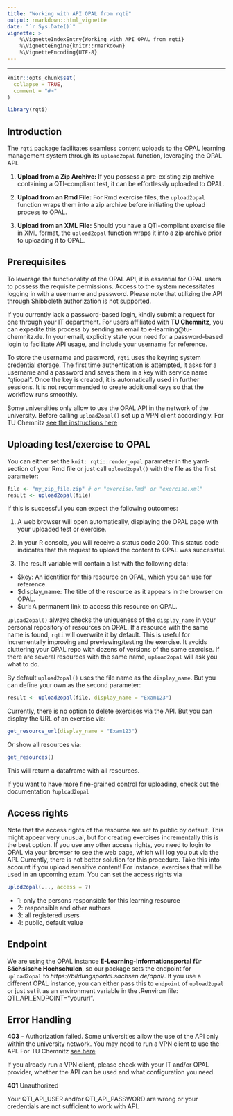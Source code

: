 ```yaml
---
title: "Working with API OPAL from rqti" 
output: rmarkdown::html_vignette
date: "`r Sys.Date()`"
vignette: >
    %\VignetteIndexEntry{Working with API OPAL from rqti}
    %\VignetteEngine{knitr::rmarkdown}
    %\VignetteEncoding{UTF-8}
---
```


---
```r
knitr::opts_chunk$set(
  collapse = TRUE,
  comment = "#>"
)
```
```r
library(rqti)
```

## Introduction

The `rqti` package facilitates seamless content uploads to the OPAL learning management system through its `upload2opal` function, leveraging the OPAL API.

1. **Upload from a Zip Archive:**
   If you possess a pre-existing zip archive containing a QTI-compliant test, it can be effortlessly uploaded to OPAL.

2. **Upload from an Rmd File:**
   For Rmd exercise files, the `upload2opal` function wraps them into a zip archive before initiating the upload process to OPAL.

3. **Upload from an XML File:**
   Should you have a QTI-compliant exercise file in XML format, the `upload2opal` function wraps it into a zip archive prior to uploading it to OPAL.
   
## Prerequisites

To leverage the functionality of the OPAL API, it is essential for OPAL users to possess the requisite permissions. Access to the system necessitates logging in with a username and password. Please note that utilizing the API through Shibboleth authorization is not supported.

If you currently lack a password-based login, kindly submit a request for one through your IT department. For users affiliated with **TU Chemnitz**, you can expedite this process by sending an email to e-learning@tu-chemnitz.de. In your email, explicitly state your need for a password-based login to facilitate API usage, and include your username for reference.

To store the username and password, `rqti` uses the keyring system credential storage. The first time authentication is attempted, it asks for a username and a password and saves them in a key with service name "qtiopal". Once the key is created, it is automatically used in further sessions. It is not recommended to create additional keys so that the workflow runs smoothly.

Some universities only allow to use the OPAL API in the network of the university. Before calling `upload2opal()` set up a VPN client accordingly. 
For TU Chemnitz [see the instructions here](https://www.tu-chemnitz.de/urz/network/access/vpn.html)

## Uploading test/exercise to OPAL

You can either set the `knit: rqti::render_opal` parameter in the yaml-section of your Rmd file or just call `upload2opal()` with the file as the first parameter:

```r
file <- "my_zip_file.zip" # or "exercise.Rmd" or "exercise.xml"
result <- upload2opal(file)
```

If this is successful you can expect the following outcomes:

1. A web browser will open automatically, displaying the OPAL page with your uploaded test or exercise.

2. In your R console, you will receive a status code 200. This status code indicates that the request to upload the content to OPAL was successful.

3. The result variable will contain a list with the following data:

- $key: An identifier for this resource on OPAL, which you can use for reference.
- $display_name: The title of the resource as it appears in the browser on OPAL.
- $url: A permanent link to access this resource on OPAL.

`upload2opal()` always checks the uniqueness of the `display_name` in your personal repository of resources on OPAL. If a resource with the same name is found, `rqti` will overwrite it by default. This is useful for incrementally improving and previewing/testing the exercise. It avoids cluttering your OPAL repo with dozens of versions of the same exercise. If there are several resources with the same name, `upload2opal` will ask you what to do.

By default `upload2opal()` uses the file name as the `display_name`. But you can define your own as the second parameter:

```r
result <- upload2opal(file, display_name = "Exam123")
```

Currently, there is no option to delete exercises via the API. But you can display the URL of an exercise via:

```r
get_resource_url(display_name = "Exam123")
```

Or show all resources via:

```r
get_resources()
```

This will return a dataframe with all resources.
 
If you want to have more fine-grained control for uploading, check out the documentation `?upload2opal`

## Access rights

Note that the access rights of the resource are set to public by default. This might appear very unusual, but for creating exercises incrementally this is the best option. If you use any other access rights, you need to login to OPAL via your browser to see the web page, which will log you out via the API. Currently, there is not better solution for this procedure. Take this into account if you upload sensitive content! For instance, exercises that will be used in an upcoming exam. You can set the access rights via

```r
uplod2opal(..., access = ?)
```

- 1: only the persons responsible for this learning resource
- 2: responsible and other authors
- 3: all registered users
- 4: public, default value

## Endpoint

We are using the OPAL instance **E-Learning-Informationsportal für Sächsische Hochschulen**, so our package sets the endpoint for `upload2opal` to *https://bildungsportal.sachsen.de/opal/*. If you use a different OPAL instance, you can either pass this to `endpoint` of `upload2opal` or just set it as an environment variable in the .Renviron file: QTI_API_ENDPOINT="yoururl".

## Error Handling

**403** - Authorization failed. Some universities allow the use of the API only within the university network. You may need to run a VPN client to use the API. 
For TU Chemnitz [see here](https://www.tu-chemnitz.de/urz/network/access/vpn.html)

If you already run a VPN client, please check with your IT and/or OPAL provider, whether the API can be used and what configuration you need.

**401** Unauthorized

Your QTI_API_USER and/or QTI_API_PASSWORD are wrong or your credentials are not sufficient to work with API.
